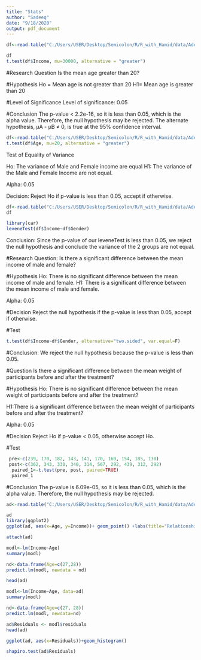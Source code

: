 ---
title: "Stats"
author: "Sadeeq"
date: "9/18/2020"
output: pdf_document
---

```{r}
df<-read.table("C:/Users/USER/Desktop/Semicolon/R/R_with_Hamid/data/AdescoGym.csv", header=T, dec=".", sep=",")

df
t.test(df$Income, mu=30000, alternative = "greater")
```

#Research Question
Is the mean age greater than 20?

#Hypothesis
Ho = Mean age is not greater than 20
H1= Mean age is greater than 20

#Level of Significance
Level of significance: 0.05

#Conclusion
The p-value < 2.2e-16, so it is less than 0.05, which is the alpha value.
Therefore, the null hypothesis may be rejected. The alternate hypothesis,
μA - μB ≠ 0, is true at the 95% confidence interval.



```{r}
df<-read.table("C:/Users/USER/Desktop/Semicolon/R/R_with_Hamid/data/AdescoGym.csv", header=T, dec=".", sep=",")
t.test(df$Age, mu=20, alternative = "greater")

```
Test of Equality of Variance

Ho: The variance of Male and Female income are equal
H1: The variance of the Male and Female Income are not equal.

Alpha: 0.05

Decision: Reject Ho if p-value is less than 0.05, accept if otherwise.
```{r}
df<-read.table("C:/Users/USER/Desktop/Semicolon/R/R_with_Hamid/data/AdescoGym.csv", header=T, dec=".", sep=",")
df

library(car)
leveneTest(df$Income~df$Gender)


```

Conclusion: Since the p-value of our leveneTest is less than 0.05, we reject the null hypothesis and conclude the variance of the 2 groups are not equal.

#Research Question:
Is there a significant difference between the mean income of male and female?

#Hypothesis
Ho: There is no significant difference between the mean income of male and female.
H1: There is a significant difference between the mean income of male and female.

Alpha: 0.05

#Decision
Reject the null hypothesis if the p-value is less than 0.05, accept if otherwise.

#Test
```{r}
t.test(df$Income~df$Gender, alternative="two.sided", var.equal=F)

```
#Conclusion: 
We reject the null hypothesis because the p-value is less than 0.05.



#Question
Is there a significant difference between the mean weight of participants before and after the treatment?

#Hypothesis
Ho: There is no significant difference between the mean weight of participants before and after the treatment?

H1:There is a significant difference between the mean weight of participants before and after the treatment?

Alpha: 0.05

#Decision
Reject Ho if p-value < 0.05, otherwise accept Ho.

#Test
```{r}
 pre<-c(239, 170, 182, 143, 141, 170, 160, 154, 185, 130)
 post<-c(362, 343, 330, 340, 314, 567, 292, 439, 312, 292)
  paired_1<-t.test(pre, post, paired=TRUE)
  paired_1

```
#Conclusion
The p-value is 6.09e-05, so it is less than 0.05, which is the alpha value.
Therefore, the null hypothesis may be rejected.


```{r}
ad<-read.table("C:/Users/USER/Desktop/Semicolon/R/R_with_Hamid/data/AdescoGym.csv", header=T, dec=".", sep=",")

ad
library(ggplot2)
ggplot(ad, aes(x=Age, y=Income))+ geom_point() +labs(title="Relationship between Income and Age")
```

```{r}
attach(ad)
```

```{r}
modl<-lm(Income~Age)
summary(modl)

```

```{r}
nd<-data.frame(Age=c(27,28))
predict.lm(modl, newdata = nd)

head(ad)

modl<-lm(Income~Age, data=ad)
summary(modl)

```
```{r}
nd<-data.frame(Age=c(27, 28))
predict.lm(modl, newdata=nd)

ad$Residuals <- modl$residuals
head(ad)

ggplot(ad, aes(x=Residuals))+geom_histogram()
```
```{r}

shapiro.test(ad$Residuals)
```